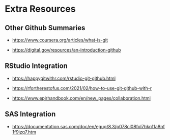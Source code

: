 # Extra Resources

## Other Github Summaries

-   <https://www.coursera.org/articles/what-is-git>

-   <https://digital.gov/resources/an-introduction-github>

## RStudio Integration

-   <https://happygitwithr.com/rstudio-git-github.html>

-   <https://rfortherestofus.com/2021/02/how-to-use-git-github-with-r>

-   <https://www.epirhandbook.com/en/new_pages/collaboration.html>

## SAS Integration

-   <https://documentation.sas.com/doc/en/egug/8.3/p078cl08fol7hkn11a8nf1f9izq7.htm>
